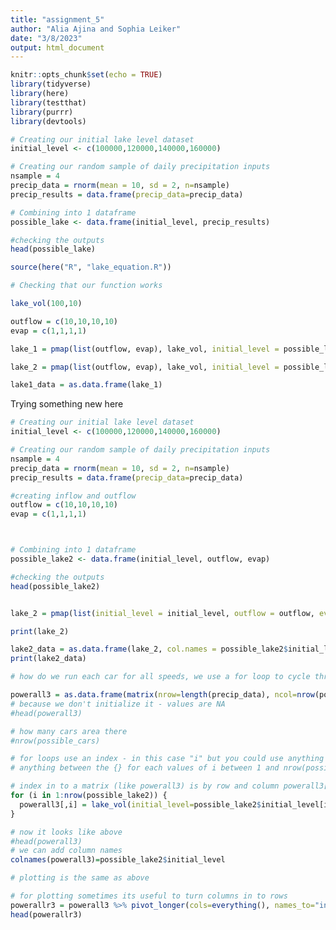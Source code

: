 ```yaml
---
title: "assignment_5"
author: "Alia Ajina and Sophia Leiker"
date: "3/8/2023"
output: html_document
---
```


```r
knitr::opts_chunk$set(echo = TRUE)
library(tidyverse)
library(here)
library(testthat)
library(purrr)
library(devtools)
```

```r
# Creating our initial lake level dataset
initial_level <- c(100000,120000,140000,160000)

# Creating our random sample of daily precipitation inputs
nsample = 4
precip_data = rnorm(mean = 10, sd = 2, n=nsample)
precip_results = data.frame(precip_data=precip_data)

# Combining into 1 dataframe
possible_lake <- data.frame(initial_level, precip_results)

#checking the outputs
head(possible_lake)
```

```r
source(here("R", "lake_equation.R"))

# Checking that our function works

lake_vol(100,10)
```

```r
outflow = c(10,10,10,10)
evap = c(1,1,1,1)

lake_1 = pmap(list(outflow, evap), lake_vol, initial_level = possible_lake$initial_level, precip_data = possible_lake$precip_data)

lake_2 = pmap(list(outflow, evap), lake_vol, initial_level = possible_lake$initial_level, precip_data = possible_lake$precip_data)

lake1_data = as.data.frame(lake_1)

```

Trying something new here
```r
# Creating our initial lake level dataset
initial_level <- c(100000,120000,140000,160000)

# Creating our random sample of daily precipitation inputs
nsample = 4
precip_data = rnorm(mean = 10, sd = 2, n=nsample)
precip_results = data.frame(precip_data=precip_data)

#creating inflow and outflow 
outflow = c(10,10,10,10)
evap = c(1,1,1,1)



# Combining into 1 dataframe
possible_lake2 <- data.frame(initial_level, outflow, evap)

#checking the outputs
head(possible_lake2)


lake_2 = pmap(list(initial_level = initial_level, outflow = outflow, evap = evap), lake_vol, precip_data = precip_data)

print(lake_2)

lake2_data = as.data.frame(lake_2, col.names = possible_lake2$initial_level)
print(lake2_data)
```


```r
# how do we run each car for all speeds, we use a for loop to cycle through, we need to create a data frame to store results - as above, one column for each car and one row for each speed

powerall3 = as.data.frame(matrix(nrow=length(precip_data), ncol=nrow(possible_lake2)))
# because we don't initialize it - values are NA
#head(powerall3)

# how many cars area there
#nrow(possible_cars)

# for loops use an index - in this case "i" but you could use anything - it repeats
# anything between the {} for each values of i between 1 and nrow(possible_car) (which is 3 in our case)

# index in to a matrix (like powerall3) is by row and column powerall3[2,5] is 2nd row and 5th column
for (i in 1:nrow(possible_lake2)) {
  powerall3[,i] = lake_vol(initial_level=possible_lake2$initial_level[i], outflow = possible_lake2$outflow[i],evap = possible_lake2$evap[i], precip_data = precip_data)
}

# now it looks like above
#head(powerall3)
# we can add column names
colnames(powerall3)=possible_lake2$initial_level

# plotting is the same as above

# for plotting sometimes its useful to turn columns in to rows
powerallr3 = powerall3 %>% pivot_longer(cols=everything(), names_to="initial_level", values_to="lake_vol")
head(powerallr3)

```

